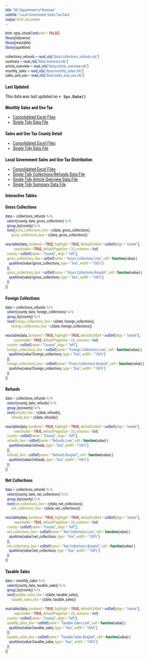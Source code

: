 ```yaml
---
title: "NC Department of Revenue"
subtitle: "Local Government Sales Tax Data"
output: html_document
---
```


```r
knitr::opts_chunk$set(echo = FALSE)
library(tidyverse)
library(reactable)
library(sparkline)

collections_refunds <- read_rds("data/collections_refunds.rds")
summary <- read_rds("data/summary.rds")
article_overview <- read_rds("data/article_overview.rds")
monthly_sales <- read_rds("data/monthly_sales.rds")
sales_and_use <- read_rds("data/sales_and_use.rds")
```

<link href="https://fonts.googleapis.com/css?family=Roboto+Condensed&display=swap" rel="stylesheet">
<style>* {font-size: 100%; font-family: Roboto Condensed, sans-serif;}</style>

## Last Updated

This data was last updated on **`r Sys.Date()`**

## Monthly Sales and Use Tax

- [Consolidated Excel Files](https://github.com/jasonajones73/ncdor/tree/master/files/monthly_sales)
- [Single Tidy Data File](https://raw.githubusercontent.com/jasonajones73/ncdor/master/data/monthly_sales.csv)

## Sales and Use Tax County Detail

- [Consolidated Excel Files](https://github.com/jasonajones73/ncdor/tree/master/files/sales_and_use)
- [Single Tidy Data File](https://raw.githubusercontent.com/jasonajones73/ncdor/master/data/sales_and_use.csv)

## Local Government Sales and Use Tax Distribution

- [Consolidated Excel Files](https://github.com/jasonajones73/ncdor/tree/master/files/distributions)
- [Single Tidy Collections/Refunds Data File](https://raw.githubusercontent.com/jasonajones73/ncdor/master/data/collections_refunds.csv)
- [Single Tidy Article Overview Data File](https://raw.githubusercontent.com/jasonajones73/ncdor/master/data/article_overview.csv)
- [Single Tidy Summary Data File](https://raw.githubusercontent.com/jasonajones73/ncdor/master/data/summary.csv)

## Interactive Tables {.tabset .tabset-fade .tabset-pills}

### Gross Collections

```r
data <- collections_refunds %>%
  select(county, date, gross_collections) %>%
  group_by(county) %>%
  nest(gross_collections_line = c(date, gross_collections),
       gross_collections_box = c(date, gross_collections))

reactable(data, bordered = TRUE, highlight = TRUE, defaultColDef = colDef(align = "center"),
          searchable = TRUE, defaultPageSize = 20, columns = list(
  county = colDef(name = "County", align = "left"),
  gross_collections_line = colDef(name = "Gross Collections Line", cell = function(value) {
    sparkline(value$gross_collections, type = "line", width = "100%")
  }),
  gross_collections_box = colDef(name = "Gross Collections Boxplot", cell = function(value) {
    sparkline(value$gross_collections, type = "box", width = "100%")
  })
))
```

### Foreign Collections

```r
data <- collections_refunds %>%
  select(county, date, foreign_collections) %>%
  group_by(county) %>%
  nest(foreign_collections_line = c(date, foreign_collections),
       foreign_collections_box = c(date, foreign_collections))

reactable(data, bordered = TRUE, highlight = TRUE, defaultColDef = colDef(align = "center"),
          searchable = TRUE, defaultPageSize = 20, columns = list(
  county = colDef(name = "County", align = "left"),
  foreign_collections_line = colDef(name = "Foreign Collections Line", cell = function(value) {
    sparkline(value$foreign_collections, type = "line", width = "100%")
  }),
  foreign_collections_box = colDef(name = "Fross Collections Boxplot", cell = function(value) {
    sparkline(value$foreign_collections, type = "box", width = "100%")
  })
))
```


### Refunds

```r
data <- collections_refunds %>%
  select(county, date, refunds) %>%
  group_by(county) %>%
  nest(refunds_line = c(date, refunds),
       refunds_box = c(date, refunds))

reactable(data, bordered = TRUE, highlight = TRUE, defaultColDef = colDef(align = "center"),
          searchable = TRUE, defaultPageSize = 20, columns = list(
  county = colDef(name = "County", align = "left"),
  refunds_line = colDef(name = "Refunds Line", cell = function(value) {
    sparkline(value$refunds, type = "line", width = "100%")
  }),
  refunds_box = colDef(name = "Refunds Boxplot", cell = function(value) {
    sparkline(value$refunds, type = "box", width = "100%")
  })
))
```


### Net Collections

```r
data <- collections_refunds %>%
  select(county, date, net_collections) %>%
  group_by(county) %>%
  nest(net_collections_line = c(date, net_collections),
       net_collections_box = c(date, net_collections))

reactable(data, bordered = TRUE, highlight = TRUE, defaultColDef = colDef(align = "center"),
          searchable = TRUE, defaultPageSize = 20, columns = list(
  county = colDef(name = "County", align = "left"),
  net_collections_line = colDef(name = "Net Collections Line", cell = function(value) {
    sparkline(value$net_collections, type = "line", width = "100%")
  }),
  net_collections_box = colDef(name = "Net Collections Boxplot", cell = function(value) {
    sparkline(value$net_collections, type = "box", width = "100%")
  })
))
```

### Taxable Sales

```r
data <- monthly_sales %>%
  select(county, date, taxable_sales) %>%
  group_by(county) %>%
  nest(taxable_sales_line = c(date, taxable_sales),
       taxable_sales_box = c(date, taxable_sales))

reactable(data, bordered = TRUE, highlight = TRUE, defaultColDef = colDef(align = "center"),
          searchable = TRUE, defaultPageSize = 20, columns = list(
  county = colDef(name = "County", align = "left"),
  taxable_sales_line = colDef(name = "Taxable Sales Line", cell = function(value) {
    sparkline(value$taxable_sales, type = "line", width = "100%")
  }),
  taxable_sales_box = colDef(name = "Taxable Sales Boxplot", cell = function(value) {
    sparkline(value$taxable_sales, type = "box", width = "100%")
  })
))
```
